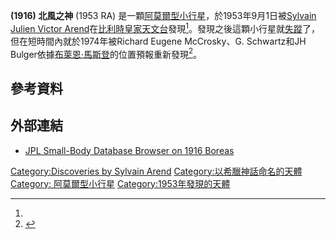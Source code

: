 {{Infobox Planet  
| width = 25em 
| bgcolour = #FFFFC0 
| apsis = 
| name = (1916) 北風之神
| symbol = 
| image = 
| caption = 
| discovery = yes 
| discovery_ref = <ref name="MPC">{{cite web | url=http://www.minorplanetcenter.net/iau/lists/NumberedMPs000001.html | title=Discovery Circumstances: Numbered Minor Planets (1)-(5000) | accessdate=2011-07-05 | publisher=IAU: Minor Planet Center | archiveurl=https://web.archive.org/web/20110723211519/http://www.minorplanetcenter.net/iau/lists/NumberedMPs000001.html | archivedate=2011-07-23 | deadurl=no }}</ref>
| discoverer = [[Sylvain_Julien_Victor_Arend|Sylvain Julien Victor Arend]]
| discovery_site = [[比利時皇家天文台|比利時皇家天文台]]
| discovered = 1953年9月1日
| designations = yes
| mp_name = 1916
| alt_names = 1953 RA
| mp_category = [[阿莫爾型小行星|阿莫爾型小行星]]
| orbit_ref = <ref>{{cite web | url=http://hamilton.dm.unipi.it/astdys/index.php?pc=1.1.0&n=1916 | title=(1916) Boreas | accessdate=December 20, 2008 | work=AstDyS | publisher=[[University_of_Pisa|University of Pisa]] | archive-date=2013-03-23 | archive-url=https://www.webcitation.org/6FLIcfAq6?url=http://hamilton.dm.unipi.it/astdys/index.php?pc=1.1.0 | dead-url=no }}</ref>
| epoch = November 30, 2008年11月30日
| aphelion = 3.2942 [[天文單位|AU]]
| perihelion = 1.252 AU
| semimajor = 2.27312 AU
| eccentricity = 0.44921
| period = 1251.79 d(3.43 [[年|y]])
| avg_speed = 
| inclination = 12.877°
| asc_node = 340.745°
| mean_anomaly = 51.552°
| arg_peri = 335.802°
| satellites = 
| physical_characteristics = yes 
| dimensions = 
| mass = 
| density = 
| surface_grav = 
| escape_velocity = 
| rotation = 
| axial_tilt = 
| pole_ecliptic_lat = 
| pole_ecliptic_lon = 
| albedo = 
| temperatures= 
| temp_name1 = 
| mean_temp_1 = 
| max_temp_1 = 
| temp_name2 = 
| max_temp_2 = 
| spectral_type = 
| abs_magnitude = 14.648
}}
'''(1916) 北風之神''' (1953 RA) 是一顆[[阿莫爾型小行星|阿莫爾型小行星]]，於1953年9月1日被[[Sylvain_Julien_Victor_Arend|Sylvain Julien Victor Arend]]在[[比利時皇家天文台|比利時皇家天文台]]發現<ref name="MPC"/>。發現之後這顆小行星就[[迷蹤小行星|失蹤]]了，但在短時間內就於1974年被Richard Eugene McCrosky、G. Schwartz和JH Bulger依據[[布萊恩·馬斯登|布萊恩·馬斯登]]的位置預報重新發現<ref>{{cite web | url=http://www.cbat.eps.harvard.edu/iauc/02700/02710.html | title=International Astronomical Union Circular 2710 | accessdate=2011-07-05 | author=Brian G. Marsden | date=October 24, 1974 | publisher=Central Bureau for Astronomical Telegrams | archive-date=2018-10-05 | archive-url=https://web.archive.org/web/20181005082220/http://www.cbat.eps.harvard.edu/iauc/02700/02710.html | dead-url=no }}</ref>。

== 參考資料 ==
{{reflist}}

== 外部連結 ==
*[http://ssd.jpl.nasa.gov/sbdb.cgi?sstr=1916+Boreas JPL Small-Body Database Browser on 1916 Boreas] {{Wayback|url=http://ssd.jpl.nasa.gov/sbdb.cgi?sstr=1916+Boreas |date=20191206195857 }}

{{MinorPlanets Navigator|1915 Quetzálcoatl|1917 Cuyo}}
{{小天體}}

{{DEFAULTSORT:Boreas}}
[[Category:Discoveries_by_Sylvain_Arend|Category:Discoveries by Sylvain Arend]]
[[Category:以希臘神話命名的天體|Category:以希臘神話命名的天體]]
[[Category:_阿莫爾型小行星|Category: 阿莫爾型小行星]]
[[Category:1953年發現的天體|Category:1953年發現的天體]]

{{NE-asteroid-stub}}